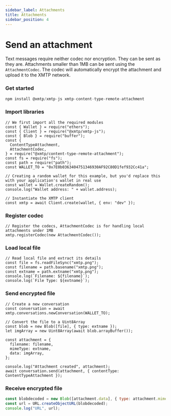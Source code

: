 ```yaml
---
sidebar_label: Attachments
title: Attachments
sidebar_position: 4
---
```


# Send an attachment

Text messages require neither codec nor encryption. They can be sent as they are. Attachments smaller than 1MB can be sent using the `AttachmentCodec`. The codec will automatically encrypt the attachment and upload it to the XMTP network.

### Get started

```jsx
npm install @xmtp/xmtp-js xmtp-content-type-remote-attachment
```

### Import libraries

```tsx
// We first import all the required modules
const { Wallet } = require("ethers");
const { Client } = require("@xmtp/xmtp-js");
const { Blob } = require("buffer");
const {
  ContentTypeAttachment,
  AttachmentCodec,
} = require("@xmtp/content-type-remote-attachment");
const fs = require("fs");
const path = require("path");
const WALLET_TO = "0x7E0b0363404751346930AF92C80D1fef932Cc41a";

// Creating a random wallet for this example, but you'd replace this with your application's wallet in real use
const wallet = Wallet.createRandom();
console.log("Wallet address: " + wallet.address);

// Instantiate the XMTP client
const xmtp = await Client.create(wallet, { env: "dev" });
```

### Register codec

```tsx
// Register the codecs, AttachmentCodec is for handling local attachments under 1MB
xmtp.registerCodec(new AttachmentCodec());
```

### Load local file

```tsx
// Read local file and extract its details
const file = fs.readFileSync("xmtp.png");
const filename = path.basename("xmtp.png");
const extname = path.extname("xmtp.png");
console.log(`Filename: ${filename}`);
console.log(`File Type: ${extname}`);
```

### Send encrypted file

```tsx
// Create a new conversation
const conversation = await xmtp.conversations.newConversation(WALLET_TO);

// Convert the file to a Uint8Array
const blob = new Blob([file], { type: extname });
let imgArray = new Uint8Array(await blob.arrayBuffer());

const attachment = {
  filename: filename,
  mimeType: extname,
  data: imgArray,
};

console.log("Attachment created", attachment);
await conversation.send(attachment, { contentType: ContentTypeAttachment });
```

### Receive encrypted file

```jsx
const blobdecoded = new Blob([attachment.data], { type: attachment.mimeType });
const url = URL.createObjectURL(blobdecoded);
console.log("URL", url);
```
